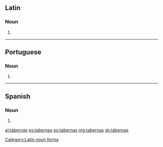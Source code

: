 ==Latin==

===Noun===
{{head|la|noun form|g=f}}

# {{inflection of|taberna||acc|p|lang=la}}

[[Category:Latin noun forms]]

----

==Portuguese==

===Noun===
{{head|pt|plural}} {{g|f}}

# {{plural of|taberna|lang=pt}}
----
==Spanish==

===Noun===
{{head|es|noun form}}

# {{plural of|taberna|lang=es}}

[[el:tabernas]]
[[es:tabernas]]
[[eo:tabernas]]
[[mg:tabernas]]
[[sk:tabernas]]
